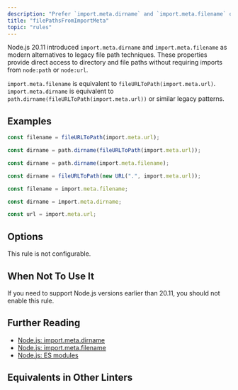 ```yaml
---
description: "Prefer `import.meta.dirname` and `import.meta.filename` over legacy file path techniques."
title: "filePathsFromImportMeta"
topic: "rules"
---
```




<RuleSummary plugin="node" rule="filePathsFromImportMeta" />

Node.js 20.11 introduced `import.meta.dirname` and `import.meta.filename` as modern alternatives to legacy file path techniques.
These properties provide direct access to directory and file paths without requiring imports from `node:path` or `node:url`.

`import.meta.filename` is equivalent to `fileURLToPath(import.meta.url)`.
`import.meta.dirname` is equivalent to `path.dirname(fileURLToPath(import.meta.url))` or similar legacy patterns.

## Examples

<Tabs>
<TabItem label="❌ Incorrect">

```ts
const filename = fileURLToPath(import.meta.url);

const dirname = path.dirname(fileURLToPath(import.meta.url));

const dirname = path.dirname(import.meta.filename);

const dirname = fileURLToPath(new URL(".", import.meta.url));
```

</TabItem>
<TabItem label="✅ Correct">

```ts
const filename = import.meta.filename;

const dirname = import.meta.dirname;

const url = import.meta.url;
```

</TabItem>
</Tabs>

## Options

This rule is not configurable.

## When Not To Use It

If you need to support Node.js versions earlier than 20.11, you should not enable this rule.

## Further Reading

- [Node.js: import.meta.dirname](https://nodejs.org/api/esm.html#importmetadirname)
- [Node.js: import.meta.filename](https://nodejs.org/api/esm.html#importmetafilename)
- [Node.js: ES modules](https://nodejs.org/api/esm.html)

## Equivalents in Other Linters

<RuleEquivalents pluginId="node" ruleId="filePathsFromImportMeta" />

